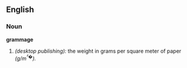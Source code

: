 ==English==

===Noun===
'''grammage'''
# ''(desktop publishing):'' the weight in grams per square meter of paper ''(g/m<sup>²�</sup>).''